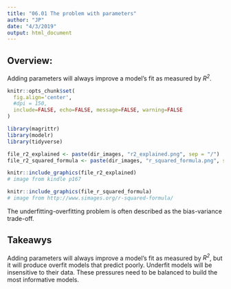```yaml
---
title: "06.01 The problem with parameters"
author: "JP"
date: "4/3/2019"
output: html_document
---
```


## Overview: 

Adding parameters will always improve a model's fit as measured by *R^2^*.

```r
knitr::opts_chunk$set(
  fig.align='center', 
  #dpi = 150, 
  include=FALSE, echo=FALSE, message=FALSE, warning=FALSE
)
```

```r
library(magrittr)
library(modelr)
library(tidyverse)

file_r2_explained <- paste(dir_images, "r2_explained.png", sep = "/")
file_r2_squared_formula <- paste(dir_images, "r_squared_formula.png", sep = "/")
```

```r
knitr::include_graphics(file_r2_explained)
# image from kindle p167
```

```r
knitr::include_graphics(file_r_squared_formula)
# image from http://www.simages.org/r-squared-formula/
```

The underfitting-overfitting problem is often described as the bias-variance trade-off. 

## Takeawys
Adding parameters will always improve a model's fit as measured by *R^2^*, but it will produce overfit models that predict poorly. Underfit models will be insensitive to their data. These pressures need to be balanced to build the most informative models. 